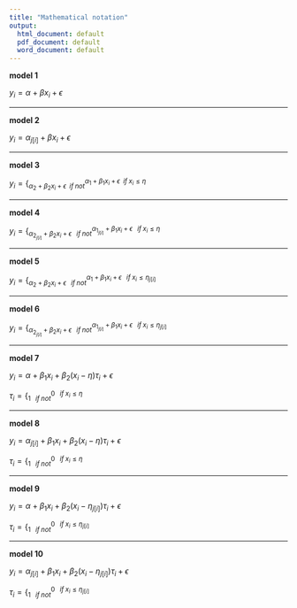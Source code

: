 ```yaml
---
title: "Mathematical notation"
output:
  html_document: default
  pdf_document: default
  word_document: default
---
```


**model 1**


$y_{i} = \alpha + \beta x_{i} + \epsilon$ 

***************
**model 2**


$y_{i} = \alpha_{j \left[{i}\right]} + \beta x_{i} + \epsilon$

***************
**model 3**


$y_{i} = \{^{\alpha_{1} +  \beta_{1} x_{i} + \epsilon\;\;  if\;x_{i} \le \eta} _{\alpha_{2} +  \beta_{2} x_{i} + \epsilon\;\;  if\;not}$


***************
**model 4**


$y_{i} = \{^{\alpha_{1 _{{j} \left[{i}\right]}} +  \beta_{1} x_{i} + \epsilon\;\;\;  if \;x_{i} \le \eta} _{\alpha_{2_{{j} \left[{i}\right]}} +  \beta_{2} x_{i} + \epsilon\;\;\;  if \;not}$

**************
**model 5**

$y_{i} = \{^{\alpha_{1} +  \beta_{1} x_{i} + \epsilon\;\;\;  if \;x_{i} \le \eta_{j \left[{i}\right]}} _{\alpha_{2} +  \beta_{2} x_{i} + \epsilon\;\;\;  if \;not}$

**************
**model 6**


$y_{i} = \{^{\alpha_{1 _{{j} \left[{i}\right]}} +  \beta_{1} x_{i} + \epsilon\;\;\;  if\; x_{i} \le \eta_{j \left[{i}\right]}} _{\alpha_{2_{{j} \left[{i}\right]}} +  \beta_{2} x_{i} + \epsilon\;\;\;  if \;not}$

***************
**model 7**

$y_{i} = \alpha + \beta_{1} x_{i} + \beta_{2} \left(x_{i} - \eta\right) \tau_{i} + \epsilon$



$\tau_{i} = \{^{0\;\;\;if \;x_{i} \le \eta} _{1 \;\;\;if \;not}$


***************
**model 8**


$y_{i} = \alpha_{j \left[{i}\right]} + \beta_{1} x_{i} + \beta_{2} \left(x_{i} - \eta\right) \tau_{i} + \epsilon$



$\tau_{i} = \{^{0\;\;\;  if \;x_{i} \le \eta} _{1\;\;\; if \;not}$

****************
**model 9**


$y_{i} = \alpha + \beta_{1} x_{i} + \beta_{2} \left(x_{i} - \eta_{j \left[{i}\right]}\right) \tau_{i} + \epsilon$



$\tau_{i} = \{^{0\;\;\;  if \;x_{i} \le \eta_{j \left[{i}\right]}} _{1 \;\;\;if \;not}$


*****************
**model 10**

$y_{i} = \alpha_{j\left[{i}\right]} + \beta_{1} x_{i} + \beta_{2} \left(x_{i} - \eta_{j \left[{i}\right]}\right) \tau_{i} + \epsilon$



$\tau_{i} = \{^{0\;\;\;  if \;x_{i} \le \eta_{j \left[{i}\right]}} _{1 \;\;\;if\; not}$
